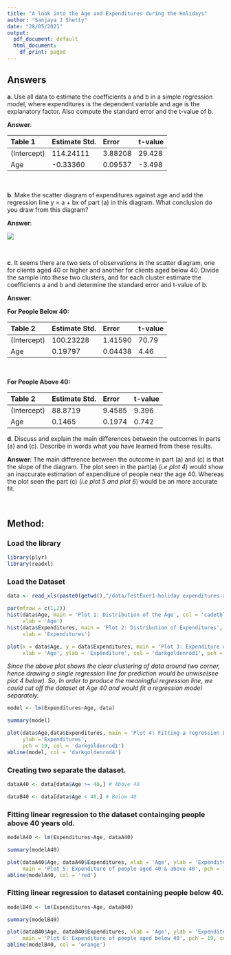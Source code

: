 ```yaml
---
title: "A look into the Age and Expenditures during the Holidays"
author: "Sanjaya J Shetty"
date: "28/05/2021"
output:
  pdf_document: default
  html_document:
    df_print: paged
---
```


## Answers

**a**. Use all data to estimate the coefficients a and b in a simple regression model, where expenditures is the
dependent variable and age is the explanatory factor. Also compute the standard error and the t-value of b.

**Answer**: 

Table 1     | Estimate Std. | Error      | t-value 
:-------    | :-----------  | :-----     | :-------
(Intercept) | 114.24111     | 3.88208    | 29.428   
Age         | -0.33360      | 0.09537    | -3.498  

&nbsp;

**b**. Make the scatter diagram of expenditures against age and add the regression line y = a + bx of part (a) in
this diagram. What conclusion do you draw from this diagram?

**Answer**: 

![](/home/sanjaya/Pictures/plot4.png)

&nbsp;

**c**. It seems there are two sets of observations in the scatter diagram, one for clients aged 40 or higher and
another for clients aged below 40. Divide the sample into these two clusters, and for each cluster estimate the
coefficients a and b and determine the standard error and t-value of b.

**Answer**:

**For People Below 40:**

 Table 2   | Estimate Std. | Error    |t-value
:----------|:--------------|:-------  |:------
(Intercept)| 100.23228     |1.41590   | 70.79 
Age        | 0.19797       |0.04438   | 4.46 

&nbsp;

**For People Above 40:**

 Table 2   | Estimate Std. | Error    |t-value
:----------|:--------------|:-------  |:------
(Intercept)| 88.8719       | 9.4585   | 9.396
Age        | 0.1465        | 0.1974   |0.742


**d**.  Discuss and explain the main differences between the outcomes in parts (a) and (c). Describe in words what
you have learned from these results.

**Answer**: The main difference between the outcome in part (a) and (c) is that the slope of the diagram. The plot seen in the part(a) (*i.e plot 4*) would show an inaccurate estimation of expenditure of people near the age 40. Whereas the plot seen the part (c) (*i.e plot 5 and plot 6*) would be an more accurate fit. 


&nbsp;
&nbsp;
&nbsp;


## Method:

### Load the library

```r
library(plyr)
library(readxl)
```

### Load the Dataset

```r
data <- read_xls(paste0(getwd(),"/data/TestExer1-holiday expenditures-round2.xls"))
```


```r

par(mfrow = c(1,2))
hist(data$Age, main = 'Plot 1: Distribution of the Age', col = 'cadetblue',
     xlab = 'Age')
hist(data$Expenditures, main = 'Plot 2: Distribution of Expenditures', col = 'aquamarine4',
     xlab = 'Expenditures')
```

```r
plot(x = data$Age, y = data$Expenditures, main = 'Plot 3: Expenditure of people across different age group',
     xlab = 'Age', ylab = 'Expenditure', col = 'darkgoldenrod1', pch = 19)
```

*Since the above plot shows the clear clustering of data around two corner, hence drawing a single regression line for prediction would be unwise(see plot 4 below). So, In order to produce the meaningful regression line, we could cut off the dataset at Age 40 and would fit a regression model separately.*


```r

model <- lm(Expenditures~Age, data)

summary(model)

```


```r
plot(data$Age,data$Expenditures, main = 'Plot 4: Fitting a regression Line to the Data',xlab = 'Age', 
     ylab ='Expenditures',
     pch = 19, col = 'darkgoldenrod1')
abline(model, col = 'darkgoldenrod4')
```


### Creating two separate the dataset.

```r

dataA40 <- data[data$Age >= 40,] # Above 40

dataB40 <- data[data$Age < 40,] # Below 40

```


### Fitting linear regression to the dataset containging people above 40 years old.
```r
modelA40 <- lm(Expenditures~Age, dataA40)

summary(modelA40)

```


```r
plot(dataA40$Age, dataA40$Expenditures, xlab = 'Age', ylab = 'Expenditures',
     main = 'Plot 5: Expenditure of people aged 40 & above 40', pch = 19, col = 'firebrick1')
abline(modelA40, col = 'red')
```

### Fitting linear regression to dataset containing people below 40. 
```r
modelB40 <- lm(Expenditures~Age, dataB40)

summary(modelB40)
```


```r
plot(dataB40$Age, dataB40$Expenditures, xlab = 'Age', ylab = 'Expenditure', 
     main = 'Plot 6: Expenditure of people aged below 40', pch = 19, col = 'darkorange')
abline(modelB40, col = 'orange')
```








